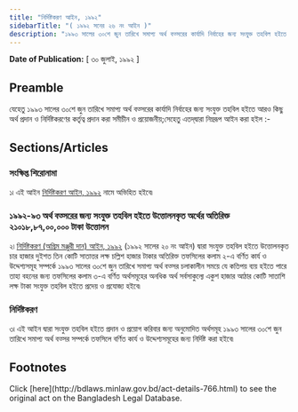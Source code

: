 ```yaml
---
title: "নির্দিষ্টকরণ আইন, ১৯৯২"
sidebarTitle: "( ১৯৯২ সনের ২৬ নং আইন )"
description: "১৯৯৩ সালের ৩০শে জুন তারিখে সমাপ্য অর্থ বত্সরের কার্যাদি নির্বাহের জন্য সংযুক্ত তহবিল হইতে আরও কিছু অর্থ প্রদান ও নির্দিষ্টকরণের কর্তৃত্ব প্রদানের জন্য প্রণীত আইন৷"
---
```


**Date of Publication:** [ ৩০ জুলাই, ১৯৯২ ]

## Preamble

যেহেতু ১৯৯৩ সালের ৩০শে জুন তারিখে সমাপ্য অর্থ বত্সরের কার্যাদি নির্বাহের জন্য সংযুক্ত তহবিল হইতে আরও কিছু অর্থ প্রদান ও নির্দিষ্টকরণের কর্তৃত্ব প্রদান করা সমীচীন ও প্রয়োজনীয়;সেহেতু এতদ্‌দ্বারা নিম্নরূপ আইন করা হইল :-

## Sections/Articles

### সংক্ষিপ্ত শিরোনামা

১৷ এই আইন [নির্দিষ্টকরণ আইন, ১৯৯২](/act-766.html "নির্দিষ্টকরণ আইন, ১৯৯২") নামে অভিহিত হইবে৷

### ১৯৯২-৯৩ অর্থ বত্সরের জন্য সংযুক্ত তহবিল হইতে উত্তোলনকৃত অর্থের অতিরিক্ত ২১০১৮,৮৭,০০,০০০ টাকা উত্তোলন

২৷ [নির্দিষ্টকরণ (অগ্রিম মঞ্জুরী দান) আইন, ১৯৯২](/act-763.html "নির্দিষ্টকরণ (অগ্রিম মঞ্জুরী দান) আইন, ১৯৯২") (১৯৯২ সালের ২০ নং আইন) দ্বারা সংযুক্ত তহবিল হইতে উত্তোলনকৃত চার হাজার দুইশত তিন কোটি সাতাত্তর লক্ষ চল্লিশ হাজার টাকার অতিরিক্ত তফসিলের কলাম ২-এ বর্ণিত কার্য ও উদ্দেশ্যসমূহ সম্পর্কে ১৯৯৩ সালের ৩০শে জুন তারিখে সমাপ্য অর্থ বত্সর চলাকালীন সময়ে যে কতিপয় ব্যয় হইতে পারে তাহা বহনের জন্য তফসিলের কলাম ৩-এ বর্ণিত অর্থসমূহের অনধিক অর্থ সর্বসাকুল্যে একুশ হাজার আঠার কোটি সাতাশি লক্ষ টাকা সংযুক্ত তহবিল হইতে প্রদেয় ও প্রযোজ্য হইবে৷

### নির্দিষ্টকরণ

৩৷ এই আইন দ্বারা সংযুক্ত তহবিল হইতে প্রদান ও প্রয়োগ করিবার জন্য অনুমোদিত অর্থসমূহ ১৯৯৩ সালের ৩০শে জুন তারিখে সমাপ্য অর্থ বত্সর সম্পর্কে তফসিলে বর্ণিত কার্য ও উদ্দেশ্যসমূহের জন্য নির্দিষ্ট করা হইবে৷

## Footnotes

<Note>
  Click [here](http://bdlaws.minlaw.gov.bd/act-details-766.html) to see the original act on the Bangladesh Legal Database.
</Note>
